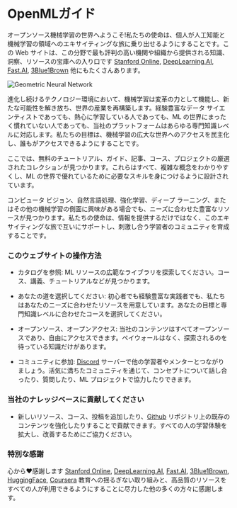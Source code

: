 # OpenMLガイド

オープンソース機械学習の世界へようこそ!私たちの使命は、個人が人工知能と機械学習の領域へのエキサイティングな旅に乗り出せるようにすることです。この Web サイトは、この分野で最も評判の高い機関や組織から提供される知識、洞察、リソースの宝庫への入り口です [Stanford Online](https://online.stanford.edu/), [DeepLearning.AI](https://www.deeplearning.ai/), [Fast.AI](https://www.fast.ai/), [3Blue1Brown](https://www.youtube.com/@3blue1brown) 他にもたくさんあります。

![Geometric Neural Network](/static/img/neuralNetwork.png)

進化し続けるテクノロジー環境において、機械学習は変革の力として機能し、新たな可能性を解き放ち、世界の産業を再構築します。経験豊富なデータ サイエンティストであっても、熱心に学習している人であっても、ML の世界にまったく慣れていない人であっても、当社のプラットフォームはあらゆる専門知識レベルに対応します。私たちの目標は、機械学習の広大な世界へのアクセスを民主化し、誰もがアクセスできるようにすることです。

ここでは、無料のチュートリアル、ガイド、記事、コース、プロジェクトの厳選されたコレクションが見つかります。これらはすべて、複雑な概念をわかりやすくし、ML の世界で優れているために必要なスキルを身につけるように設計されています。

コンピュータ ビジョン、自然言語処理、強化学習、ディープ ラーニング、またはその他の機械学習の側面に興味がある場合でも、ニーズに合わせた豊富なリソースが見つかります。私たちの使命は、情報を提供するだけではなく、このエキサイティングな旅で互いにサポートし、刺激し合う学習者のコミュニティを育成することです。

### このウェブサイトの操作方法

- カタログを参照: ML リソースの広範なライブラリを探索してください。コース、講義、チュートリアルなどが見つかります。

- あなたの道を選択してください: 初心者でも経験豊富な実践者でも、私たちはあなたのニーズに合わせたリソースを用意しています。あなたの目標と専門知識レベルに合わせたコースを選択してください。

- オープンソース、オープンアクセス: 当社のコンテンツはすべてオープンソースであり、自由にアクセスできます。ペイウォールはなく、探索されるのを待っている知識だけがあります。

- コミュニティに参加: [Discord](https://discord.gg/vp4E46d3jB) サーバーで他の学習者やメンターとつながりましょう。活気に満ちたコミュニティを通じて、コンセプトについて話し合ったり、質問したり、ML プロジェクトで協力したりできます。

### 当社のナレッジベースに貢献してください

- 新しいリソース、コース、投稿を追加したり、[Github](https://github.com/severus27/OpenMLGuide) リポジトリ上の既存のコンテンツを強化したりすることで貢献できます。すべての人の学習体験を拡大し、改善するためにご協力ください。

### 特別な感謝

心から❤️感謝します [Stanford Online](https://online.stanford.edu/), [DeepLearning.AI](https://www.deeplearning.ai/), [Fast.AI](https://www.fast.ai/), [3Blue1Brown](https://www.youtube.com/@3blue1brown), [HuggingFace](https://huggingface.co/), [Coursera](http://coursera.org/) 教育への揺るぎない取り組みと、高品質のリソースをすべての人が利用できるようにすることに尽力した他の多くの方々に感謝します。